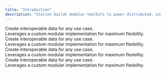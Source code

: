 ```yaml
---
title: "Introduction"
description: "Station builds modular toolkits to power distributed, incentivized networks."
---
```


<CardGroup cols={2}>
  <Card
    title="Token"
    icon="hexagon-vertical-nft"
    iconType="solid"
    href="/token/intro"
  >
    <div style={{ paddingTop: "8px", fontSize: "14px" }}>
      Create interoperable data for any use case.
    </div>
    <div style={{ paddingTop: "4px", fontSize: "14px" }}>
      Leverages a custom modular implementation for maximum flexbility.
    </div>
  </Card>
  <Card
    title="Membership"
    icon="id-badge"
    iconType="solid"
    href="/membership/intro"
  >
    <div style={{ paddingTop: "8px", fontSize: "14px" }}>
      Create interoperable data for any use case.
    </div>
    <div style={{ paddingTop: "4px", fontSize: "14px" }}>
      Leverages a custom modular implementation for maximum flexbility.
    </div>
  </Card>
  <Card title="Vault" icon="vault" iconType="solid" href="/vault/intro">
    <div style={{ paddingTop: "8px", fontSize: "14px" }}>
      Create interoperable data for any use case.
    </div>
    <div style={{ paddingTop: "4px", fontSize: "14px" }}>
      Leverages a custom modular implementation for maximum flexbility.
    </div>
  </Card>
  <Card title="Library" icon="books" iconType="solid" href="/library/intro">
    <div style={{ paddingTop: "8px", fontSize: "14px" }}>
      Create interoperable data for any use case.
    </div>
    <div style={{ paddingTop: "4px", fontSize: "14px" }}>
      Leverages a custom modular implementation for maximum flexbility.
    </div>
  </Card>
</CardGroup>
